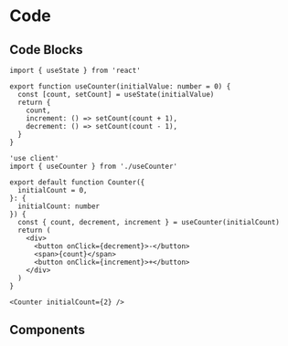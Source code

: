 # Code

## Code Blocks

```tsx filename="useCounter.ts"
import { useState } from 'react'

export function useCounter(initialValue: number = 0) {
  const [count, setCount] = useState(initialValue)
  return {
    count,
    increment: () => setCount(count + 1),
    decrement: () => setCount(count - 1),
  }
}
```

```tsx filename="Counter.tsx" editable lineNumbers
'use client'
import { useCounter } from './useCounter'

export default function Counter({
  initialCount = 0,
}: {
  initialCount: number
}) {
  const { count, decrement, increment } = useCounter(initialCount)
  return (
    <div>
      <button onClick={decrement}>-</button>
      <span>{count}</span>
      <button onClick={increment}>+</button>
    </div>
  )
}
```

```tsx filename="preview.tsx"
<Counter initialCount={2} />
```

<Preview source="preview.tsx" />

## Components


<Code source="./counter/Counter.tsx" />

<Code source="./counter/useCounter.ts" />

<Playground>
  <Counter initialCount={3} />
</Playground>
